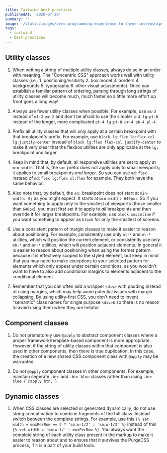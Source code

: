 ```yaml
---
title: Tailwind best practices
publishedAt: '2020-07-20'
summary: ''
image: '/static/images/zero-programming-experience-to-three-internships/banner.png'
tags:
  - tailwind
  - best practices
---
```


## Utility classes

1. When writing a string of multiple utility classes, always do so in an order with meaning. The "Concentric CSS" approach works well with utility classes (i.e,. 1. positioning/visibility 2. box model 3. borders 4. backgrounds 5. typography 6. other visual adjustments). Once you establish a familiar pattern of ordering, parsing through long strings of utility classes will become much, much faster so a little more effort up front goes a long way!

2. Always use fewer utility classes when possible. For example, use `mx-2` instead of `ml-2 mr-2` and don't be afraid to use the simpler `p-4 lg:pt-8` instead of the longer, more complicated `pt-4 lg:pt-8 pr-4 pb-4 pl-4`.

3. Prefix all utility classes that will only apply at a certain breakpoint with that breakpoint's prefix. For example, use `block lg:flex lg:flex-col lg:justify-center` instead of `block lg:flex flex-col justify-center` to make it very clear that the flexbox utilities are only applicable at the `lg:` breakpoint and larger.

4. Keep in mind that, by default, all responsive utilities are set to apply at `min-width`. That is, the `sm:` prefix does not apply only to small viewports; it applies to small breakpoints _and larger_. So you can use `md:flex` instead of `md:flex lg:flex xl:flex` for example. They both have the same behavior.

5. Also note that, by default, the `sm:` breakpoint does not start at `min-width: 0;` as you might expect. It starts at `min-width: 640px;`. So if you want something to apply only to the smallest of viewports (those smaller than `640px`), you must first set it to apply to _all_ breakpoints and then override it for larger breakpoints. For example, use `block sm:inline` if you want something to appear as `block` for only the smallest of screens.

6. Use a consistent pattern of margin classes to make it easier to reason about positioning. For example, consistently use only `mt-*` and `ml-*` utilities, which will position the current element, or consistently use only `mb-*` and `mr-*` utilities, which will position adjacent elements. In general it is easier to reason about positioning when using the former pattern because it is effectively scoped to the styled element, but keep in mind that you may need to make exceptions to your selected pattern for elements which only appear under certain conditions, as you wouldn't want to have to also add conditional margins to elements adjacent to the conditional element.

7. Remember that you can often add a wrapper `<div>` with padding instead of using margins, which may help avoid potential issues with margin collapsing. By using utility-first CSS, you don't need to invent "semantic" class names for single purpose `<div>`s so there is no reason to avoid using them when they are helpful.

## Component classes

1. Do not prematurely use `@apply` to abstract component classes where a proper framework/template-based component is more appropriate. However, if the string of utility classes within that component is also used in other components, then there is true duplication. In this case, the creation of a new shared CSS component class with `@apply` may be warranted.

2. Do not `@apply` component classes in other components. For example, maintain seperate `.btn` and `.btn-blue` classes rather than using `.btn-blue { @apply btn; }`

## Dynamic classes

1. When CSS classes are selected or generated dynamically, do not use string concatination to combine fragments of the full class. Instead switch between the complete strings. For example, use this `{% set width = maxPerRow == 2 ? 'sm:w-1/2' : 'sm:w-1/3' %}` instead of this `{% set width = 'sm:w-1/' ~ maxPerRow %}`. You always want the complete string of each utility class present in the markup to make it easier to reason about and to ensure that it survives the PurgeCSS process, if it is a part of your build tools.
